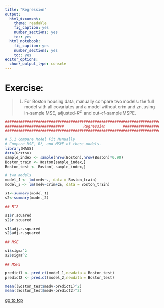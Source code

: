 ```yaml
---
title: "Regression"
output: 
  html_document: 
    theme: readable
    fig_caption: yes
    number_sections: yes
    toc: yes
  html_notebook: 
    fig_caption: yes
    number_sections: yes
    toc: yes
editor_options: 
  chunk_output_type: console
---
```

# **Exercise:** 

> 1. For Boston housing data, manually compare two models: the full model with all covariates and a model without crim and zn, using in-sample MSE, adjusted-$R^2$, and out-of-sample MSPE. 

```r
##########################################################################################
###########################         Regression        ####################################
##########################################################################################

# 5.1 Compare Model Fit Manually
# Compare MSE, R2, and MSPE of these models.
library(MASS)
data(Boston)
sample_index <- sample(nrow(Boston),nrow(Boston)*0.90)
Boston_train <- Boston[sample_index,]
Boston_test <- Boston[-sample_index,]

# two models
model_1 <- lm(medv~., data = Boston_train)
model_2 <- lm(medv~crim+zn, data = Boston_train)

s1<-summary(model_1)
s2<-summary(model_2)

## R^2

s1$r.squared
s2$r.squared

s1$adj.r.squared
s2$adj.r.squared

## MSE

s1$sigma^2
s2$sigma^2

## MSPE

predict1 <- predict(model_1,newdata = Boston_test)
predict2 <- predict(model_2,newdata = Boston_test)

mean((Boston_test$medv-predict1)^2)
mean((Boston_test$medv-predict2)^2)

```


[go to top](#header)



